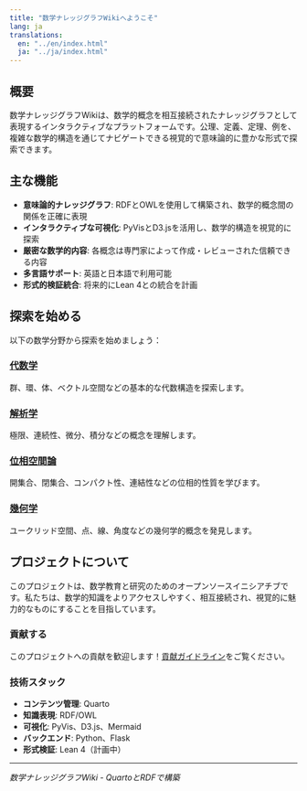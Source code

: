 ```yaml
---
title: "数学ナレッジグラフWikiへようこそ"
lang: ja
translations:
  en: "../en/index.html"
  ja: "../ja/index.html"
---
```


## 概要

数学ナレッジグラフWikiは、数学的概念を相互接続されたナレッジグラフとして表現するインタラクティブなプラットフォームです。公理、定義、定理、例を、複雑な数学的構造を通じてナビゲートできる視覚的で意味論的に豊かな形式で探索できます。

## 主な機能

- **意味論的ナレッジグラフ**: RDFとOWLを使用して構築され、数学的概念間の関係を正確に表現
- **インタラクティブな可視化**: PyVisとD3.jsを活用し、数学的構造を視覚的に探索
- **厳密な数学的内容**: 各概念は専門家によって作成・レビューされた信頼できる内容
- **多言語サポート**: 英語と日本語で利用可能
- **形式的検証統合**: 将来的にLean 4との統合を計画

## 探索を始める

以下の数学分野から探索を始めましょう：

### [代数学](algebra/)
群、環、体、ベクトル空間などの基本的な代数構造を探索します。

### [解析学](analysis/)
極限、連続性、微分、積分などの概念を理解します。

### [位相空間論](topology/)
開集合、閉集合、コンパクト性、連結性などの位相的性質を学びます。

### [幾何学](geometry/)
ユークリッド空間、点、線、角度などの幾何学的概念を発見します。

## プロジェクトについて

このプロジェクトは、数学教育と研究のためのオープンソースイニシアチブです。私たちは、数学的知識をよりアクセスしやすく、相互接続され、視覚的に魅力的なものにすることを目指しています。

### 貢献する

このプロジェクトへの貢献を歓迎します！[貢献ガイドライン](../contributing.html)をご覧ください。

### 技術スタック

- **コンテンツ管理**: Quarto
- **知識表現**: RDF/OWL
- **可視化**: PyVis、D3.js、Mermaid
- **バックエンド**: Python、Flask
- **形式検証**: Lean 4（計画中）

---

*数学ナレッジグラフWiki - QuartoとRDFで構築*

